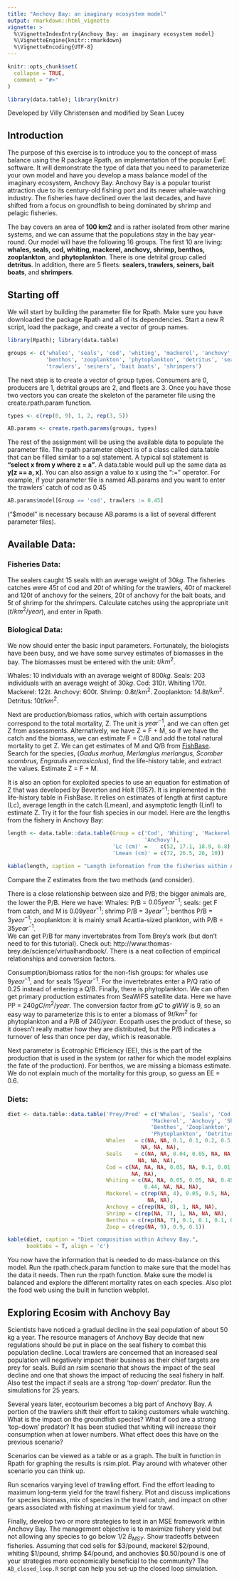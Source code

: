 ```yaml
---
title: "Anchovy Bay: an imaginary ecosystem model"
output: rmarkdown::html_vignette
vignette: >
  %\VignetteIndexEntry{Anchovy Bay: an imaginary ecosystem model}
  %\VignetteEngine{knitr::rmarkdown}
  %\VignetteEncoding{UTF-8}
---
```


```r
knitr::opts_chunk$set(
  collapse = TRUE,
  comment = "#>"
)
```

```r
library(data.table); library(knitr)

```

Developed by Villy Christensen and modified by Sean Lucey

## Introduction

The purpose of this exercise is to introduce you to the concept of mass balance using the R package Rpath, an implementation of the popular EwE software.  It will demonstrate the type of data that you need to parameterize your own model and have you develop a mass balance model of the imaginary ecosystem, Anchovy Bay.  Anchovy Bay is a popular tourist attraction due to its century-old fishing port and its newer whale-watching industry.  The fisheries have declined over the last decades, and have shifted from a focus on groundfish to being dominated by shrimp and pelagic fisheries. 

The bay covers an area of **100 km2** and is rather isolated from other marine systems, and we can assume that the populations stay in the bay year-round.  Our model will have the following 16 groups.  The first 10 are living: **whales, seals, cod, whiting, mackerel, anchovy, shrimp, benthos, zooplankton**, and **phytoplankton**.  There is one detrital group called **detritus**.  In addition, there are 5 fleets: **sealers, trawlers, seiners, bait boats**, and **shrimpers**.

## Starting off

We will start by building the parameter file for Rpath.  Make sure you have downloaded the package Rpath and all of its dependencies.  Start a new R script, load the package, and create a vector of group names.   

```r
library(Rpath); library(data.table)

groups <- c('whales', 'seals', 'cod', 'whiting', 'mackerel', 'anchovy', 'shrimp',
            'benthos', 'zooplankton', 'phytoplankton', 'detritus', 'sealers', 
            'trawlers', 'seiners', 'bait boats', 'shrimpers')
```

The next step is to create a vector of group types.  Consumers are 0, producers are 1, detrital groups are 2, and fleets are 3.  Once you have those two vectors you can create the skeleton of the parameter file using the create.rpath.param function.  

```r
types <- c(rep(0, 9), 1, 2, rep(3, 5))

AB.params <- create.rpath.params(groups, types)
```

The rest of the assignment will be using the available data to populate the parameter file.  The rpath parameter object is of a class called data.table that can be filled similar to a sql statement.  A typical sql statement is **“select x from y where z = a”**.  A data.table would pull up the same data as **y[z == a, x]**.  You can also assign a value to x using the “:=” operator.  For example, if your parameter file is named AB.params and you want to enter the trawlers’ catch of cod as 0.45

```r
AB.params$model[Group == 'cod', trawlers := 0.45] 
```

(“\$model” is necessary because AB.params is a list of several different parameter files).

## Available Data:

### Fisheries Data:

The sealers caught $15$ seals with an average weight of $30 kg$. The fisheries catches were $45 t$ of cod and $20 t$ of whiting for the trawlers, $40 t$ of mackerel and $120 t$ of anchovy for the seiners, $20 t$ of anchovy for the bait boats, and $5 t$ of shrimp for the shrimpers.  Calculate catches using the appropriate unit ($t/km^2/year$), and enter in Rpath.

### Biological Data:

We now should enter the basic input parameters.  Fortunately, the biologists have been busy, and we have some survey estimates of biomasses in the bay.  The biomasses must be entered with the unit: $t/km^2$. 

Whales: $10$ individuals with an average weight of $800 kg$.  Seals: $203$ individuals with an average weight of $30 kg$.  Cod: $310 t$.  Whiting $170 t$.  Mackerel: $122 t$.  Anchovy: $600 t$.  Shrimp: $0.8 t/km^2$.  Zooplankton: $14.8 t/km^2$.  Detritus: $10 t/km^2$.

Next are production/biomass ratios, which with certain assumptions correspond to the total mortality, Z.  The unit is $year^{-1}$, and we can often get Z from assessments.  Alternatively, we have Z = F + M, so if we have the catch and the biomass, we can estimate F = C/B and add the total natural mortality to get Z. 
We can get estimates of M and Q/B from [FishBase](fishbase.org).  Search for the species, (*Gadus morhua, Merlangius merlangus, Scomber scombrus, Engraulis encrasicolus*), find the life-history table, and extract the values.  Estimate Z = F + M.

It is also an option for exploited species to use an equation for estimation of Z that was developed by Beverton and Holt (1957). It is implemented in the life-history table in FishBase. It relies on estimates of length at first capture (Lc), average length in the catch (Lmean), and asymptotic length (Linf) to estimate Z. Try it for the four fish species in our model. Here are the lengths from the fishery in Anchovy Bay:

```r
length <- data.table::data.table(Group = c('Cod', 'Whiting', 'Mackerel',
                                           'Anchovy'),
                                 'Lc (cm)' = 	c(52, 17.1, 18.9, 6.8),
                                 'Lmean (cm)' = c(72, 26.5, 26, 10))

kable(length, caption = "Length information from the fisheries within Achovy Bay.",       booktabs = T, align = 'c')
```

Compare the Z estimates from the two methods (and consider).  

There is a close relationship between size and P/B; the bigger animals are, the lower the P/B.  Here we have: Whales: P/B = $0.05 year^{-1}$; seals: get F from catch, and M is $0.09 year^{-1}$; shrimp P/B = $3 year^{-1}$; benthos P/B = $3 year^{-1}$; zooplankton: it is mainly small Acartia-sized plankton, with P/B = $35 year^{-1}$.   
We can get P/B for many invertebrates from Tom Brey’s work (but don’t need to for this tutorial).  Check out: http://www.thomas-brey.de/science/virtualhandbook/.  There is a neat collection of empirical relationships and conversion factors.

Consumption/biomass ratios for the non-fish groups: for whales use $9 year^{-1}$, and for seals $15 year^{-1}$.  For the invertebrates enter a P/Q ratio of 0.25 instead of entering a Q/B. Finally, there is phytoplankton. We can often get primary production estimates from SeaWiFS satellite data.  Here we have PP = $240 gC/m^2/year$.  The conversion factor from $gC$ to $gWW$ is 9, so an easy way to parameterize this is to enter a biomass of $9 t/km^2$ for phytoplankton and a P/B of $240/year$.  Ecopath uses the product of these, so it doesn’t really matter how they are distributed, but the P/B indicates a turnover of less than once per day, which is reasonable. 

Next parameter is Ecotrophic Efficiency (EE), this is the part of the production that is used in the system (or rather for which the model explains the fate of the production).  For benthos, we are missing a biomass estimate.  We do not explain much of the mortality for this group, so guess an EE = $0.6$.
 


### Diets:  
```r
diet <- data.table::data.table('Prey/Pred' = c('Whales', 'Seals', 'Cod', 'Whiting',
                                             'Mackerel', 'Anchovy', 'Shrimp', 
                                             'Benthos', 'Zooplankton',
                                             'Phytoplankton', 'Detritus'),
                               Whales	= c(NA, NA, 0.1, 0.1, 0.2, 0.5, NA, 0.1, 
                                          NA, NA, NA),
                               Seals	= c(NA, NA, 0.04, 0.05, NA, NA, 0.01, 0.9,
                                         NA, NA, NA),
                               Cod = c(NA, NA, NA, 0.05, NA, 0.1, 0.01, 0.84, NA,
                                       NA, NA),
                               Whiting = c(NA, NA, 0.05, 0.05, NA, 0.45, 0.01,
                                           0.44, NA, NA, NA),
                               Mackerel = c(rep(NA, 4), 0.05, 0.5, NA, NA, 0.45,
                                            NA, NA),
                               Anchovy = c(rep(NA, 8), 1, NA, NA),
                               Shrimp = c(rep(NA, 7), 1, NA, NA, NA),
                               Benthos = c(rep(NA, 7), 0.1, 0.1, 0.1, 0.7),
                               Zoop = c(rep(NA, 9), 0.9, 0.1))

kable(diet, caption = "Diet composition within Achovy Bay.", 
      booktabs = T, align = 'c')
```

You now have the information that is needed to do mass-balance on this model.  Run the rpath.check.param function to make sure that the model has the data it needs.  Then run the rpath function.  Make sure the model is balanced and explore the different mortality rates on each species.  Also plot the food web using the built in function webplot.  

## Exploring Ecosim with Anchovy Bay

Scientists have noticed a gradual decline in the seal population of about 50 kg a year.  The resource managers of Anchovy Bay decide that new regulations should be put in place on the seal fishery to combat this population decline.  Local trawlers are concerned that an increased seal population will negatively impact their business as their chief targets are prey for seals.  Build an rsim scenario that shows the impact of the seal decline and one that shows the impact of reducing the seal fishery in half.  Also test the impact if seals are a strong ‘top-down’ predator.  Run the simulations for 25 years.

Several years later, ecotourism becomes a big part of Anchovy Bay.  A portion of the trawlers shift their effort to taking customers whale watching.  What is the impact on the groundfish species?  What if cod are a strong ‘top-down’ predator?  It has been studied that whiting will increase their consumption when at lower numbers.  What effect does this have on the previous scenario?

Scenarios can be viewed as a table or as a graph.  The built in function in Rpath for graphing the results is rsim.plot.  Play around with whatever other scenario you can think up.

Run scenarios varying level of trawling effort. Find the effort leading to maximum long-term yield for the trawl fishery. Plot and discuss implications for species biomass, mix of species in the trawl catch, and impact on other gears associated with fishing at maximum yield for trawl.
 
Finally, develop two or more strategies to test in an MSE framework within Anchovy Bay.  The management objective is to maximize fishery yield but not allowing any species to go below $1/2\ B_{MSY}$.  Show tradeoffs between fisheries.  Assuming that cod sells for \$3/pound, mackerel \$2/pound, whiting \$1/pound, shrimp \$4/pound, and anchovies \$0.50/pound is one of your strategies more economically beneficial to the community? The `AB_closed_loop.R` script can help you set-up the closed loop simulation.
